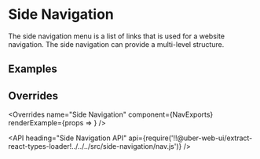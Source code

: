 <!--
Copyright (c) 2018 Uber Technologies, Inc.

This source code is licensed under the MIT license found in the
LICENSE file in the root directory of this source tree.
-->





# Side Navigation

The side navigation menu is a list of links that is used for a website navigation. The side navigation can provide a multi-level structure.

## Examples

<Example title="Side navigation basic usage" path="examples/side-navigation/basic.js">
  <SideNavBasic />
</Example>

<Example title="Stateful side navigation" path="examples/side-navigation/stateful-nav.js">
  <StatefulNav />
</Example>

## Overrides

<Overrides
  name="Side Navigation"
  component={NavExports}
  renderExample={props => <Navigation overrides={props.overrides} />}
/>

<API
  heading="Side Navigation API"
  api={require('!!@uber-web-ui/extract-react-types-loader!../../../src/side-navigation/nav.js')}
/>
